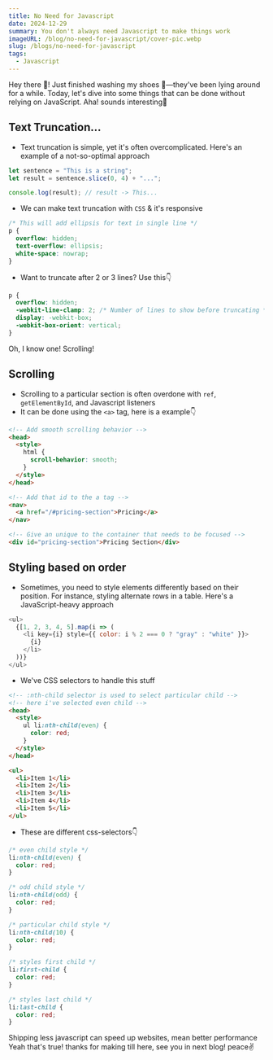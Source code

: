 ```yaml
---
title: No Need for Javascript
date: 2024-12-29
summary: You don't always need Javascript to make things work
imageURL: /blog/no-need-for-javascript/cover-pic.webp
slug: /blogs/no-need-for-javascript
tags:
  - Javascript
---
```



<Message>
  Hey there 👋! Just finished washing my shoes 👟—they've been lying around for
  a while. Today, let's dive into some things that can be done without relying
  on JavaScript.
</Message>

<Message character="chimtu" direction="right">
  Aha! sounds interesting🙌
</Message>

<Message>
  <H2>Text Truncation...</H2>

- Text truncation is simple, yet it's often overcomplicated. Here's an example of a not-so-optimal approach

```typescript
let sentence = "This is a string";
let result = sentence.slice(0, 4) + "...";

console.log(result); // result -> This...
```

- We can make text truncation with `CSS` & it's responsive

```css
/* This will add ellipsis for text in single line */
p {
  overflow: hidden;
  text-overflow: ellipsis;
  white-space: nowrap;
}
```

- Want to truncate after 2 or 3 lines? Use this👇

```css
p {
  overflow: hidden;
  -webkit-line-clamp: 2; /* Number of lines to show before truncating */
  display: -webkit-box;
  -webkit-box-orient: vertical;
}
```

</Message>

<Message character="chimtu" direction="right">
Oh, I know one! Scrolling!

<H2>Scrolling</H2>

- Scrolling to a particular section is often overdone with `ref`, `getElementById`, and Javascript listeners
- It can be done using the `<a>` tag, here is a example👇

```html
<!-- Add smooth scrolling behavior -->
<head>
  <style>
    html {
      scroll-behavior: smooth;
    }
  </style>
</head>

<!-- Add that id to the a tag -->
<nav>
  <a href="/#pricing-section">Pricing</a>
</nav>

<!-- Give an unique to the container that needs to be focused -->
<div id="pricing-section">Pricing Section</div>
```

</Message>

<Message>
  <H2>Styling based on order</H2>

- Sometimes, you need to style elements differently based on their position. For instance, styling alternate rows in a table. Here's a JavaScript-heavy approach

```javascript
<ul>
  {[1, 2, 3, 4, 5].map(i => (
    <li key={i} style={{ color: i % 2 === 0 ? "gray" : "white" }}>
      {i}
    </li>
  ))}
</ul>
```

- We've CSS selectors to handle this stuff

```html
<!-- :nth-child selector is used to select particular child -->
<!-- here i've selected even child -->
<head>
  <style>
    ul li:nth-child(even) {
      color: red;
    }
  </style>
</head>

<ul>
  <li>Item 1</li>
  <li>Item 2</li>
  <li>Item 3</li>
  <li>Item 4</li>
  <li>Item 5</li>
</ul>
```

- These are different css-selectors👇

```css
/* even child style */
li:nth-child(even) {
  color: red;
}

/* odd child style */
li:nth-child(odd) {
  color: red;
}

/* particular child style */
li:nth-child(10) {
  color: red;
}

/* styles first child */
li:first-child {
  color: red;
}

/* styles last child */
li:last-child {
  color: red;
}
```

</Message>

<Message character="chimtu" direction="right">
  Shipping less javascript can speed up websites, mean better performance
</Message>

<Message character="pavan">
  Yeah that's true! thanks for making till here, see you in next blog! peace✌️
</Message>
